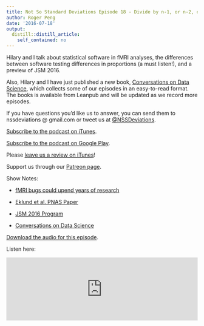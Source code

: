 ```yaml
---
title: Not So Standard Deviations Episode 18 - Divide by n-1, or n-2, or Whatever
author: Roger Peng
date: '2016-07-18'
output:
  distill::distill_article:
    self_contained: no
---
```



Hilary and I talk about statistical software in fMRI analyses, the differences between software testing differences in proportions (a must listen!), and a preview of JSM 2016. 

Also, Hilary and I have just published a new book, [Conversations on Data Science](https://leanpub.com/conversationsondatascience?utm_source=SimplyStats&utm_campaign=NSSD&utm_medium=BlogPost), which collects some of our episodes in an easy-to-read format. The books is available from Leanpub and will be updated as we record more episodes.

If you have questions you’d like us to answer, you can send them to
nssdeviations @ gmail.com or tweet us at [@NSSDeviations](https://twitter.com/nssdeviations).

[Subscribe to the podcast on iTunes](https://itunes.apple.com/us/podcast/not-so-standard-deviations/id1040614570).

[Subscribe to the podcast on Google Play](https://play.google.com/music/listen?u=0#/ps/Izfnbx6tlruojkfrvhjfdj3nmna).

Please [leave us a review on iTunes](https://itunes.apple.com/us/podcast/not-so-standard-deviations/id1040614570)!

Support us through our [Patreon page](https://www.patreon.com/NSSDeviations?ty=h).

Show Notes:

* [fMRI bugs could upend years of research](http://www.theregister.co.uk/2016/07/03/mri_software_bugs_could_upend_years_of_research/?mt=1467760452040)

* [Eklund et al. PNAS Paper](http://www.pnas.org/content/113/28/7900.full)

* [JSM 2016 Program](https://www.amstat.org/meetings/jsm/2016/onlineprogram/index.cfm)

* [Conversations on Data Science](https://leanpub.com/conversationsondatascience)

[Download the audio for this episode](https://soundcloud.com/nssd-podcast/episode-19-divide-by-n-1-or-n-2-or-whatever).

Listen here:

<iframe width="100%" height="166" scrolling="no" frameborder="no" src="https://w.soundcloud.com/player/?url=https%3A//api.soundcloud.com/tracks/274214566&amp;color=ff5500&amp;auto_play=false&amp;hide_related=false&amp;show_comments=true&amp;show_user=true&amp;show_reposts=false"></iframe>
